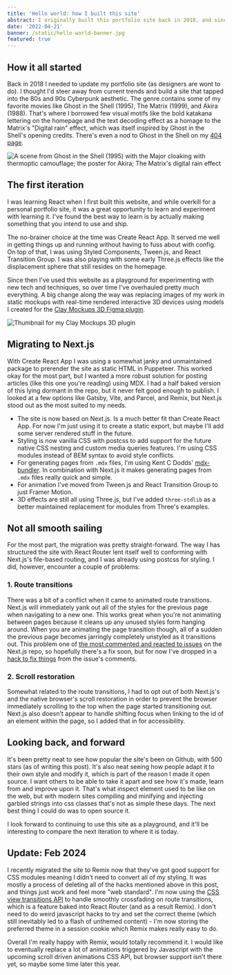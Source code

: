 ```yaml
---
title: 'Hello world: how I built this site'
abstract: I originally built this portfolio site back in 2018, and since then it's evolved quite a bit. Recently I migrated from Create React App to Next.js and made some major upgrades in the process.
date: '2022-04-21'
banner: /static/hello-world-banner.jpg
featured: true
---
```


## How it all started

Back in 2018 I needed to update my portfolio site (as designers are wont to do). I thought I'd steer away from current trends and build a site that tapped into the 80s and 90s Cyberpunk aesthetic. The genre contains some of my favorite movies like Ghost in the Shell (1995), The Matrix (1999), and Akira (1988). That's where I borrowed few visual motifs like the bold katakana lettering on the homepage and the text decoding effect as a homage to the Matrix's "Digital rain" effect, which was itself inspired by Ghost in the Shell's opening credits. There's even a nod to Ghost in the Shell on my [404 page](/404).

![A scene from Ghost in the Shell (1995) with the Major cloaking with thermoptic camouflage; the poster for Akira; The Matrix's digital rain effect](/static/inspiration.png)

## The first iteration

I was learning React when I first built this website, and while overkill for a personal portfolio site, it was a great opportunity to learn and experiment with learning it. I've found the best way to learn is by actually making something that you intend to use and ship.

The no-brainer choice at the time was Create React App. It served me well in getting things up and running without having to fuss about with config. On top of that, I was using Styled Components, Tween.js, and React Transition Group. I was also playing with some early Three.js effects like the displacement sphere that still resides on the homepage.

Since then I've used this website as a playground for experimenting with new tech and techniques, so over time I've overhauled pretty much everything. A big change along the way was replacing images of my work in static mockups with real-time rendered interactive 3D devices using models I created for the [Clay Mockups 3D Figma plugin](https://www.figma.com/community/plugin/819335598581469537/Clay-Mockups-3D).

![Thumbnail for my Clay Mockups 3D plugin](/static/clay-mockups.png)

## Migrating to Next.js

With Create React App I was using a somewhat janky and unmaintained package to prerender the site as static HTML in Puppeteer. This worked okay for the most part, but I wanted a more robust solution for posting articles (like this one you're reading) using MDX. I had a half baked version of this lying dormant in the repo, but it never felt good enough to publish. I looked at a few options like Gatsby, Vite, and Parcel, and Remix, but Next.js stood out as the most suited to my needs.

- The site is now based on Next.js. Is a much better fit than Create React App. For now I'm just using it to create a static export, but maybe I'll add some server rendered stuff in the future.
- Styling is now vanilla CSS with postcss to add support for the future native CSS nesting and custom media queries features. I'm using CSS modules instead of BEM syntax to avoid style conflicts.
- For generating pages from `.mdx` files, I'm using Kent C Dodds' [mdx-bundler](https://github.com/kentcdodds/mdx-bundler). In combination with Next.js it makes generating pages from `.mdx` files really quick and simple.
- For animation I've moved from Tween.js and React Transition Group to just Framer Motion.
- 3D effects are still all using Three.js, but I've added `three-stdlib` as a better maintained replacement for modules from Three's examples.

## Not all smooth sailing

For the most part, the migration was pretty straight-forward. The way I has structured the site with React Router lent itself well to conforming with Next.js's file-based routing, and I was already using postcss for styling. I did, however, encounter a couple of problems:

### 1. Route transitions

There was a bit of a conflict when it came to animated route transitions. Next.js will immediately yank out all of the styles for the previous page when navigating to a new one. This works great when you're not animating between pages because it cleans up any unused styles form hanging around. When you are animating the page transition though, all of a sudden the previous page becomes jarringly completely unstyled as it transitions out. This problem one of [the most commented and reacted to issues](https://github.com/vercel/next.js/issues/17464) on the Next.js repo, so hopefully there's a fix soon, but for now I've dropped in a [hack to fix things](https://github.com/vercel/next.js/issues/17464#issuecomment-796430107) from the issue's comments.

### 2. Scroll restoration

Somewhat related to the route transitions, I had to opt out of both Next.js's and the native browser's scroll restoration in order to prevent the browser immediately scrolling to the top when the page started transitioning out. Next.js also doesn't appear to handle shifting focus when linking to the id of an element within the page, so I added that in for accessibility.

## Looking back, and forward

It's been pretty neat to see how popular the site's been on Github, with 500 stars (as of writing this post). It's also neat seeing how people adapt it to their own style and modify it, which is part of the reason I made it open source. I want others to be able to take it apart and see how it's made, learn from and improve upon it. That's what inspect element used to be like on the web, but with modern sites compiling and minifying and injecting garbled strings into css classes that's not as simple these days. The next best thing I could do was to open source it.

I look forward to continuing to use this site as a playground, and it'll be interesting to compare the next iteration to where it is today.

## Update: Feb 2024

I recently migrated the site to Remix now that they've got good support for CSS modules meaning I didn't need to convert all of my styling. It was mostly a process of deleting all of the hacks mentioned above in this post, and things just work and feel more "web standard". I'm now using the [CSS view transitions API](https://developer.mozilla.org/en-US/docs/Web/API/View_Transitions_API) to handle smoothly crossfading on route transitions, which is a feature baked into React Router (and as a result Remix). I don't need to do weird javascript hacks to try and set the correct theme (which still inevitably led to a flash of unthemed content) - I'm now storing the preferred theme in a session cookie which Remix makes really easy to do.

Overall I'm really happy with Remix, would totally recommend it. I would like to eventually replace a lot of animations triggered by Javascript with the upcoming scroll driven animations CSS API, but browser support isn't there yet, so maybe some time later this year.
